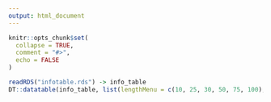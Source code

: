 ```yaml
---
output: html_document
---
```


```r
knitr::opts_chunk$set(
  collapse = TRUE,
  comment = "#>",
  echo = FALSE
)
```

```r
readRDS("infotable.rds") -> info_table
DT::datatable(info_table, list(lengthMenu = c(10, 25, 30, 50, 75, 100), pageLength = 50))
```
